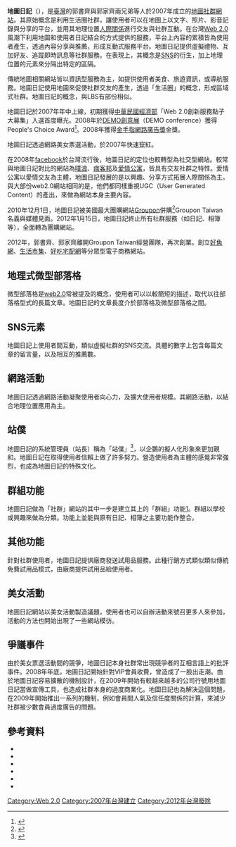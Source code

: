{{multiple issues|
{{advert|time=2017-11-28T11:31:19+00:00}}
{{refimprove|time=2017-11-28T11:31:19+00:00}}
}}
{{Infobox website
| name = 地圖日記
| native_name = AltasPost 
| native_name_lang = en
| url = [http://www.atlaspost.com http://www.atlaspost.com]{{dead link|date=2017年12月 |bot=InternetArchiveBot |fix-attempted=yes }}
| commercial = 是
| registration = 免費
| launch_date = {{Start date and age|2007}}
| current_status = 已關閉
| type = {{tsl|en|Geosocial networking|地理社交}}
| owner = 渥奇數位資訊
| alexa = 3023<ref>{{cite web | url=http://www.alexa.com/siteinfo/atlaspost.com | title=atlaspost.com  - Traffic Details from Alexa | publisher=[[Alexa_Internet|Alexa Internet]], Inc | accessdate=2010-12-30 | archive-date=2016-03-06 | archive-url=https://web.archive.org/web/20160306041630/http://www.alexa.com/siteinfo/atlaspost.com | dead-url=no }}</ref>
}}

'''地圖日記'''（{{lang-en|atlaspost}}），是[[臺灣|臺灣]]的郭書齊與郭家齊兩兄弟等人於2007年成立的[[地圖|地圖]][[社群網站|社群網站]]。其原始概念是利用生活圈社群，讓使用者可以在地圖上以文字、照片、影音記錄與分享的平台，並用其地理位置[[人際關係|人際關係]]進行交友與社群互動。在台灣[[Web_2.0|Web 2.0]]風潮下利用地圖和使用者日記結合的方式提供的服務，平台上內容的累積皆為使用者產生，透過內容分享與推薦，形成互動式服務平台。地圖日記提供虛擬禮物、互加好友、追蹤即時訊息等社群服務。在表現上，其概念是[[SNS|SNS]]的衍生，加上地理位置的元素來分隔出特定的區隔。

傳統地圖相關網站皆以資訊型服務為主，如提供使用者美食、旅遊資訊，或導航服務。地圖日記使用地圖來促使社群交友的產生，透過「生活圈」的概念，形成區域式社群。地圖日記的概念，與LBS有部份相似。

地圖日記於2007年年中上線，初期獲得[[中華民國經濟部|中華民國經濟部]]「Web 2.0創新服務點子大募集」入選首度曝光。2008年於[[DEMO創意展|DEMO創意展]]（DEMO conference）獲得People's Choice Award<ref>{{Cite web |url=http://blog.chinatimes.com/blognews/archive/2008/02/01/241610.html |title=中時報導地圖日記demo |access-date=2009-11-05 |archive-url=https://web.archive.org/web/20091108192956/http://blog.chinatimes.com/blognews/archive/2008/02/01/241610.html |archive-date=2009-11-08 |dead-url=yes }}</ref>。2008年獲得[[金手指網路廣告獎|金手指網路廣告獎]]金獎。

地圖日記透過網路美女票選活動，於2007年快速竄紅。

在2008年[[facebook|facebook]]於台灣流行後，地圖日記的定位也較轉型為社交型網站。較常與地圖日記對比的網站為[[噗浪|噗浪]]、[[痞客邦|痞客邦]]及[[愛情公寓|愛情公寓]]，皆具有交友社群之特性。愛情公寓以愛情交友為主體，地圖日記發展的是以興趣、分享方式拓展人際關係為主。與大部份web2.0網站相同的是，他們都同樣重視UGC（User Generated Content）的產出，來做為網站本身主要內容。

2010年12月1日，地圖日記被美國最大團購網站[[Groupon|Groupon]]併購<ref>{{Cite web |url=http://www.ithome.com.tw/itadm/article.php?c=64790%5D%EF%BC%8C%E7%95%B6%E6%97%A5%E7%A8%8D%E6%99%9A%E5%9C%B0%E5%9C%96%E6%97%A5%E8%A8%98%E5%8D%B3%E4%BB%A5 |title=存档副本 |accessdate=2010-12-05 |archive-date=2010-12-05 |archive-url=https://web.archive.org/web/20101205004815/http://www.ithome.com.tw/itadm/article.php?c=64790%5D%EF%BC%8C%E7%95%B6%E6%97%A5%E7%A8%8D%E6%99%9A%E5%9C%B0%E5%9C%96%E6%97%A5%E8%A8%98%E5%8D%B3%E4%BB%A5 |dead-url=no }}</ref>Groupon Taiwan名義與媒體見面。2012年1月15日，地圖日記終止所有社群服務（如日記、相簿等），全面轉為團購網站。

2012年，郭書齊、郭家齊離開Groupon Taiwan經營團隊，再次創業。創立[[好魚網|好魚網]]、[[生活市集|生活市集]]、[[好吃宅配網|好吃宅配網]]等分眾型電子商務網站。

== 地理式微型部落格 ==
微型部落格是[[web2.0|web2.0]]常被提及的概念，使用者可以以較簡短的描述，取代以往部落格型式的長篇文章。地圖日記的文章長度介於部落格及微型部落格之間。

== SNS元素 ==
地圖日記上使用者間互動，類似虛擬社群的SNS交流。具體的數字上包含每篇文章的留言量，以及相互的推薦數。

== 網路活動 ==
地圖日記透過網路活動凝聚使用者向心力，及擴大使用者規模。其網路活動，以結合地理位置應用為主。

== 站僕 ==
地圖日記的系統管理員（站長）稱為「站僕」<ref>{{Cite web |url=http://www.atlaspost.com/user-114.htm |title=地圖日記站僕 |accessdate=2010-04-14 |archive-date=2010-04-14 |archive-url=https://web.archive.org/web/20100414055700/http://www.atlaspost.com/user-114.htm |dead-url=no }}</ref>，以企鵝的擬人化形象來更加親和。地圖日記在取得使用者信賴上做了許多努力。營造使用者為主體的感覺非常強烈，也成為地圖日記的特殊文化。

== 群組功能 ==
地圖日記做為「社群」網站的其中一步是建立其上的「群組」功能[https://web.archive.org/web/20090409091638/http://www.atlaspost.com/latestgroup-1-0-0.htm]。群組以學校或興趣來做為分類。功能上並能與原有日記、相簿之主要功能作整合。

== 其他功能 ==
針對社群使用者，地圖日記提供廠商發送試用品服務。此種行銷方式類似類似傳統免費試用品模式，由廠商提供試用品給使用者。

== 美女活動 ==
地圖日記網站以美女活動製造議題，使用者也可以自辦活動來號召更多人來參加，活動的方法也開始出現了一些網站模彷。

== 爭議事件 ==
由於美女票選活動間的競爭，地圖日記本身社群常出現競爭者的互相言語上的批評事件。2008年年底，地圖日記開始針對VIP會員收費，曾造成了一股出走潮。由於地圖日記容易擴散的機制設計，在2009年開始有較越來越多的公司行號用地圖日記當做宣傳工具，也造成社群本身的過度商業化。地圖日記也為解決這個問題，在2009年開始推出一系列的機制，例如會員間人氣及信任度關係的計算，來減少社群被少數會員過度廣告的問題。

==參考資料==
{{reflist|2}}
* {{cite web |title = 【快訊】地圖日記終止社群服務，台灣web2.0再失一站 |author = 羅之盈 |url = https://www.bnext.com.tw/article/20880/BN-ARTICLE-20880 |date = 2011-11-07 |accessdate = 2017-12-03 |archiveurl = https://web.archive.org/web/20171201152340/https://www.bnext.com.tw/article/20880/BN-ARTICLE-20880 |archivedate = 2017-12-01 |deadurl = no |language = zh-tw }}
* {{cite web |title = 我用地圖寫日記—專訪系友『地圖日記』創辦人郭家齊先生 |author = 張國儀 |url = http://www.ntuce-newsletter.tw/vol.6/AndyKuo.html |date = 2008-03 |accessdate = 2017-12-03 |archiveurl = https://web.archive.org/web/20171201152451/http://www.ntuce-newsletter.tw/vol.6/AndyKuo.html |archivedate = 2017-12-01 |deadurl = no |language = zh-tw }}
* {{cite web |title = 美國團購網站 Groupon 併購台灣地圖日記 |author = fOx |url = https://www.inside.com.tw/2010/12/01/groupon-has-acquired-atlaspost |date = 2010-12-01 |accessdate = 2017-12-03 |archiveurl = https://web.archive.org/web/20171201152358/https://www.inside.com.tw/2010/12/01/groupon-has-acquired-atlaspost |archivedate = 2017-12-01 |deadurl = no |language = zh-tw }}
* {{cite web |title = Web2 0新傳奇 地圖日記實現矽谷創業夢 |author = 江佩蓉 |url = https://www.30.com.tw/article_content_13943.html |date = 2008-03-01 |accessdate = 2017-12-03 |archiveurl = https://archive.fo/20171202171623/https://www.30.com.tw/article_content_13943.html |archivedate = 2017-12-02 |deadurl = no |language = zh-tw }}<!--全文：https://web.archive.org/web/20171201153929/http://blog.sina.com.tw/mok_mba/article.php?pbgid=44433&entryid=578377-->
* {{cite web |title = 台灣地圖日記，揚威矽谷DEMO秀！ |author = 數位時代 |url = https://www.bnext.com.tw/article/view/cid/0/id/237 |date = 2008-02-02 |accessdate = 2017-12-03 |archiveurl = https://web.archive.org/web/20111130204019/https://www.bnext.com.tw/article/view/cid/0/id/237 |archivedate = 2011-11-30 |deadurl = yes |language = zh-tw }}
* {{cite web |title = 地圖日記獲Demo Conference最佳人氣獎 |author = 何英煒 |url = http://blog.chinatimes.com/blognews/archive/2008/02/01/241610.html |date = 2008-02-01 |accessdate = 2017-12-03 |archiveurl = https://web.archive.org/web/20091108192956/http://blog.chinatimes.com/blognews/archive/2008/02/01/241610.html |archivedate = 2009-11-08 |deadurl = yes |language = zh-tw }}


[[Category:Web_2.0|Category:Web 2.0]]
[[Category:2007年台灣建立|Category:2007年台灣建立]]
[[Category:2012年台灣廢除|Category:2012年台灣廢除]]